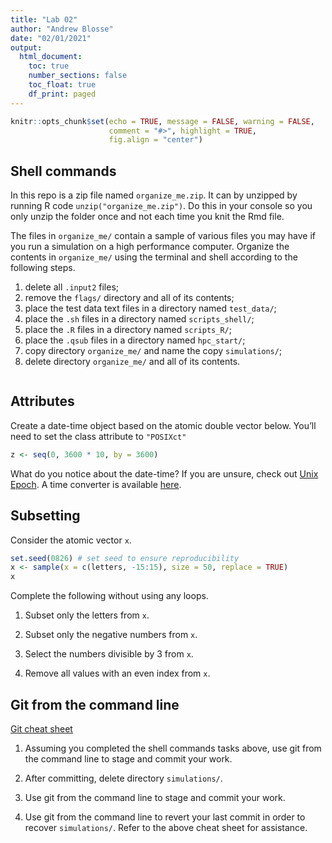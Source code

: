 ```yaml
---
title: "Lab 02"
author: "Andrew Blosse"
date: "02/01/2021"
output: 
  html_document:
    toc: true
    number_sections: false
    toc_float: true
    df_print: paged
---
```


```r
knitr::opts_chunk$set(echo = TRUE, message = FALSE, warning = FALSE,
                      comment = "#>", highlight = TRUE,
                      fig.align = "center")
```

## Shell commands

In this repo is a zip file named `organize_me.zip`. It can by unzipped by
running R code `unzip("organize_me.zip")`. Do this in your console so you only 
unzip the folder once and not each time you knit the Rmd file.

The files in `organize_me/` contain a sample of various files you may have if 
you run a simulation on a high performance computer. Organize the contents in
`organize_me/` using the terminal and shell according to the following steps.

1. delete all `.input2` files;
2. remove the `flags/` directory and all of its contents;
3. place the test data text files in a directory named `test_data/`;
4. place the `.sh` files in a directory named `scripts_shell/`;
5. place the `.R` files in a directory named `scripts_R/`;
6. place the `.qsub` files in a directory named `hpc_start/`;
7. copy directory `organize_me/` and name the copy `simulations/`;
8. delete directory `organize_me/` and all of its contents.

```r

```



## Attributes

Create a date-time object based on the atomic double vector below. You'll
need to set the class attribute to `"POSIXct"`

```r
z <- seq(0, 3600 * 10, by = 3600)
```

What do you notice about the date-time? If you are unsure, check out
[Unix Epoch](https://en.wikipedia.org/wiki/Unix_time). A time converter is
available [here](https://www.epochconverter.com).



## Subsetting

Consider the atomic vector `x`.

```r
set.seed(0826) # set seed to ensure reproducibility
x <- sample(x = c(letters, -15:15), size = 50, replace = TRUE)
x
```

Complete the following without using any loops.

1. Subset only the letters from `x`.

2. Subset only the negative numbers from `x`.

3. Select the numbers divisible by 3 from `x`.

4. Remove all values with an even index from `x`.



## Git from the command line

[Git cheat sheet](https://www.atlassian.com/git/tutorials/atlassian-git-cheatsheet)

1. Assuming you completed the shell commands tasks above, use git from the 
   command line to stage and commit your work. 

2. After committing, delete directory `simulations/`.

3. Use git from the command line to stage and commit your work. 

4. Use git from the command line to revert your last commit in order to 
   recover `simulations/`. Refer to the above cheat sheet for assistance.

